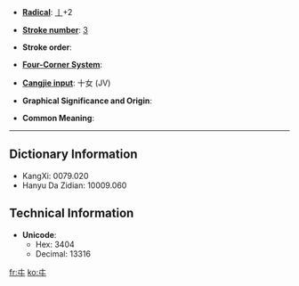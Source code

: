 * '''[[Wiktionary:Chinese radical index| Radical]]''': [[Wiktionary:Chinese radical index 丨|丨]]+2

* '''[[Wiktionary:Chinese total strokes index|Stroke number]]''': [[Wiktionary:Chinese total strokes index 3|3]]

* '''Stroke order''': 

* '''[[Wiktionary:Chinese four corner index|Four-Corner System]]''': 

* '''[[Wiktionary:Chinese Cangjie index|Cangjie input]]''': 十女 (JV)

* '''Graphical Significance and Origin''': 

* '''Common Meaning''': 

----

== Dictionary Information ==

* KangXi: 0079.020
* Hanyu Da Zidian: 10009.060

== Technical Information ==

* '''Unicode''':
** Hex: 3404
** Decimal: 13316

[[fr:㐄]]
[[ko:㐄]]
